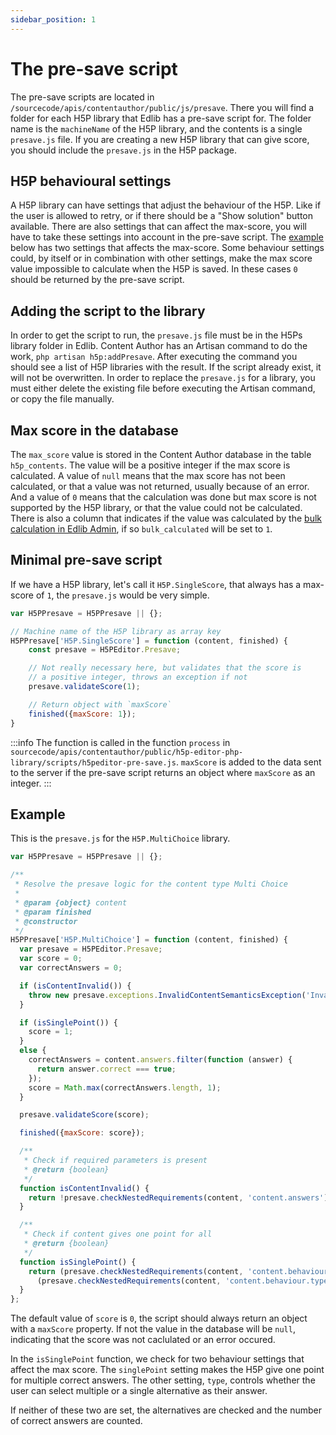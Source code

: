 ```yaml
---
sidebar_position: 1
---
```


# The pre-save script

The pre-save scripts are located in `/sourcecode/apis/contentauthor/public/js/presave`. There you will find a
folder for each H5P library that Edlib has a pre-save script for. The folder name is the `machineName` of the
H5P library, and the contents is a single `presave.js` file.
If you are creating a new H5P library that can give score, you should include the `presave.js` in the H5P package.


## H5P behavioural settings

A H5P library can have settings that adjust the behaviour of the H5P. Like if the user is allowed to retry,
or if there should be a "Show solution" button available. There are also settings that can affect the max-score,
you will have to take these settings into account in the pre-save script. The [example](#example) below has two
settings that affects the max-score. Some behaviour settings could, by itself or in combination with other settings,
make the max score value impossible to calculate when the H5P is saved. In these cases `0` should be returned by
the pre-save script.


## Adding the script to the library

In order to get the script to run, the `presave.js` file must be in the H5Ps library folder in Edlib. Content
Author has an Artisan command to do the work, `php artisan h5p:addPresave`. After executing the command you should see
a list of H5P libraries with the result. If the script already exist, it will not be overwritten. In order to
replace the `presave.js` for a library, you must either delete the existing file before executing the Artisan command,
or copy the file manually.


## Max score in the database

The `max_score` value is stored in the Content Author database in the table `h5p_contents`. The value will be a
positive integer if the max score is calculated. A value of `null` means that the max score has not been calculated,
or that a value was not returned, usually because of an error. And a value of `0` means that the calculation was
done but max score is not supported by the H5P library, or that the value could not be calculated. There is also a
column that indicates if the value was calculated by the
[bulk calculation in Edlib Admin](./update-resources), if so `bulk_calculated` will be set to `1`.


## Minimal pre-save script

If we have a H5P library, let's call it `H5P.SingleScore`, that always has a max-score of `1`, the `presave.js`
would be very simple.

```js
var H5PPresave = H5PPresave || {};

// Machine name of the H5P library as array key
H5PPresave['H5P.SingleScore'] = function (content, finished) {
    const presave = H5PEditor.Presave;

    // Not really necessary here, but validates that the score is
    // a positive integer, throws an exception if not
    presave.validateScore(1);

    // Return object with `maxScore`
    finished({maxScore: 1});
}
```

:::info
The function is called in the function `process` in
`sourcecode/apis/contentauthor/public/h5p-editor-php-library/scripts/h5peditor-pre-save.js`. `maxScore` is added
to the data sent to the server if the pre-save script returns an object where `maxScore` as an integer.
:::


## Example

This is the `presave.js` for the `H5P.MultiChoice` library.

```js
var H5PPresave = H5PPresave || {};

/**
 * Resolve the presave logic for the content type Multi Choice
 *
 * @param {object} content
 * @param finished
 * @constructor
 */
H5PPresave['H5P.MultiChoice'] = function (content, finished) {
  var presave = H5PEditor.Presave;
  var score = 0;
  var correctAnswers = 0;

  if (isContentInvalid()) {
    throw new presave.exceptions.InvalidContentSemanticsException('Invalid Multi Choice Error');
  }

  if (isSinglePoint()) {
    score = 1;
  }
  else {
    correctAnswers = content.answers.filter(function (answer) {
      return answer.correct === true;
    });
    score = Math.max(correctAnswers.length, 1);
  }

  presave.validateScore(score);

  finished({maxScore: score});

  /**
   * Check if required parameters is present
   * @return {boolean}
   */
  function isContentInvalid() {
    return !presave.checkNestedRequirements(content, 'content.answers') || !Array.isArray(content.answers);
  }

  /**
   * Check if content gives one point for all
   * @return {boolean}
   */
  function isSinglePoint() {
    return (presave.checkNestedRequirements(content, 'content.behaviour.singlePoint') && content.behaviour.singlePoint === true) ||
      (presave.checkNestedRequirements(content, 'content.behaviour.type') && content.behaviour.type === 'single');
  }
};
```

The default value of `score` is `0`, the script should always return an object with a `maxScore` property. If not the
value in the database will be `null`, indicating that the score was not caclulated or an error occured.

In the `isSinglePoint` function, we check for two behaviour settings that affect the max score. The `singlePoint`
setting makes the H5P give one point for multiple correct answers. The other setting, `type`, controls whether the
user can select multiple or a single alternative as their answer.

If neither of these two are set, the alternatives are checked and the number of correct answers are counted.
